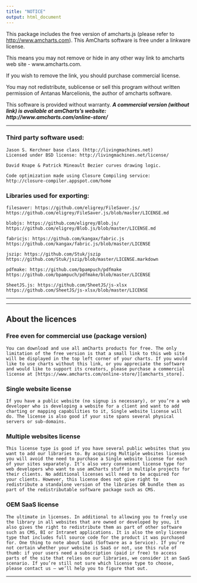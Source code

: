 ```yaml
---
title: "NOTICE"
output: html_document
---
```


This package includes the free version of amcharts.js (please refer to [http://www.amcharts.com][amcharts_home]).
This AmCharts software is free under a linkware license.

This means you may not remove or hide in any other way link to amcharts
web site - www.amcharts.com.

If you wish to remove the link, you should purchase commercial license.

You may not redistribute, sublicense or sell this program without written
permission of Antanas Marcelionis, the author of amcharts software.

This software is provided without warranty.
***
A commercial version (without link) is available at amCharts's website:
http://www.amcharts.com/online-store/
***

---

### Third party software used:

    Jason S. Kerchner base class (http://livingmachines.net)
    Licensed under BSD license: http://livingmachines.net/license/

    David Knape & Patrick Mineault Bezier curves drawing logic.

    Code optimization made using Closure Compiling service:
    http://closure-compiler.appspot.com/home

### Libraries used for exporting:

    filesaver: https://github.com/eligrey/FileSaver.js/
    https://github.com/eligrey/FileSaver.js/blob/master/LICENSE.md

    blobjs: https://github.com/eligrey/Blob.js/
    https://github.com/eligrey/Blob.js/blob/master/LICENSE.md

    fabricjs: https://github.com/kangax/fabric.js
    https://github.com/kangax/fabric.js/blob/master/LICENSE

    jszip: https://github.com/Stuk/jszip
    https://github.com/Stuk/jszip/blob/master/LICENSE.markdown

    pdfmake: https://github.com/bpampuch/pdfmake
    https://github.com/bpampuch/pdfmake/blob/master/LICENSE

    SheetJS.js: https://github.com/SheetJS/js-xlsx
    https://github.com/SheetJS/js-xlsx/blob/master/LICENSE
*********************************************************************************

___

## About the licences

### Free even for commercial use (package version)

    You can download and use all amCharts products for free. The only limitation of the free version is that a small link to this web site will be displayed in the top left corner of your charts. If you would like to use charts without this link, or you appreciate the software and would like to support its creators, please purchase a commercial license at [https://www.amcharts.com/online-store/][amcharts_store].

### Single website license

    If you have a public website (no signup is necessary), or you’re a web developer who is developing a website for a client and want to add charting or mapping capabilities to it, Single website license will do. The license is also good if your site spans several physical servers or sub-domains.

 
### Multiple websites license

    This license type is good if you have several public websites that you want to add our libraries to. By acquiring Multiple websites license you will avoid the need to purchase a Single website license for each of your sites separately. It’s also very convenient license type for web developers who want to use amCharts stuff in multiple projects for their clients. No additional licenses will need to be acquired for your clients. However, this license does not give right to redistribute a standalone version of the libraries OR bundle them as part of the redistributable software package such as CMS.

 
### OEM SaaS license

    The ultimate in licenses. In additional to allowing you to freely use the library in all websites that are owned or developed by you, it also gives the right to redistribute them as part of other software such as CMS, BI or Intranet applications. It is also the only license type that includes full source code for the product it was purchased for. One thing to note about SaaS (Software as a Service). If you’re not certain whether your website is SaaS or not, use this rule of thumb: if your users need a subscription (paid ir free) to access parts of the site that relies on our libraries, we consider it an SaaS scenario. If you’re still not sure which license type to choose, please contact us – we’ll help you to figure that out.

---

[amcharts_home]: http://www.amcharts.com "amcharts_home"
[amcharts_store]: http://www.amcharts.com "amcharts_store"

